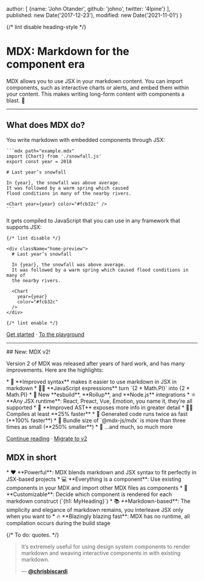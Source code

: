   author: [
    {name: 'John Otander', github: 'johno', twitter: '4lpine'}
  ],
  published: new Date('2017-12-23'),
  modified: new Date('2021-11-01')
}

{/* lint disable heading-style */}

MDX: Markdown for the\
**component era**
=================

MDX allows you to use JSX in your markdown content.
You can import components, such as interactive charts or alerts, and embed them
within your content.
This makes writing long-form content with components a blast.
🚀

***

## What does MDX do?

<div className="big-columns">
  <div>
    You write markdown with embedded components through JSX:

    ```mdx path="example.mdx"
    import {Chart} from './snowfall.js'
    export const year = 2018

    # Last year’s snowfall

    In {year}, the snowfall was above average.
    It was followed by a warm spring which caused
    flood conditions in many of the nearby rivers.

    <Chart year={year} color="#fcb32c" />
    ```
  </div>

  <div>
    It gets compiled to JavaScript that you can use in any framework that supports JSX:

    {/* lint disable */}

    <div className="home-preview">
      # Last year’s snowfall

      In {year}, the snowfall was above average.
      It was followed by a warm spring which caused flood conditions in many of
      the nearby rivers.

      <Chart
        year={year}
        color="#fcb32c"
      />
    </div>

    {/* lint enable */}
  </div>
</div>

[Get started](/getting-started/) · <a className="alt" href="/playground/">To the playground</a>

***

<div className="card big">
  ## New: MDX v2!

  Version 2 of MDX was released after years of hard work, and has many improvements.
  Here are the highlights:

  <div className="emoji-list">
    *   📝 **Improved syntax** makes it easier to use markdown in JSX in
        markdown
    *   🧑‍💻 **JavaScript expressions** turn `{2 * Math.PI}` into {2 * Math.PI}
    *   🔌 New **esbuild**, **Rollup**, and **Node.js** integrations
    *   ⚛️ **Any JSX runtime**: React, Preact, Vue, Emotion, you name it, they’re
        all supported
    *   🌳 **Improved AST** exposes more info in greater detail
    *   🏃‍♀️ Compiles at least **25% faster**
    *   🚴 Generated code runs twice as fast (**100% faster**)
    *   🚄 Bundle size of `@mdx-js/mdx` is more than three times as small
        (**250% smaller**)
    *   🧵 …and much, so much more
  </div>

  [Continue reading][v2] · <a className="alt" href="/migrating/v2/">Migrate to v2</a>
</div>

## MDX in short

<div className="emoji-list">
  *   ❤️ **Powerful**: MDX blends markdown and JSX syntax to fit perfectly in
      JSX-based projects
  *   💻 **Everything is a component**: Use existing components in your
      MDX and import other MDX files as components
  *   🔧 **Customizable**: Decide which component is rendered for each markdown
      construct (`{h1: MyHeading}`)
  *   📚 **Markdown-based**: The simplicity and elegance of markdown remains,
      you interleave JSX only when you want to
  *   🔥 **Blazingly blazing fast**: MDX has no runtime, all compilation occurs
      during the build stage
</div>

{/* To do: quotes. */}

> It’s extremely useful for using design system components to render markdown
> and weaving interactive components in with existing markdown.
>
> — [**@chrisbiscardi**][quote]

[quote]: https://twitter.com/chrisbiscardi/status/1022304288326864896

[v2]: /blog/v2/
